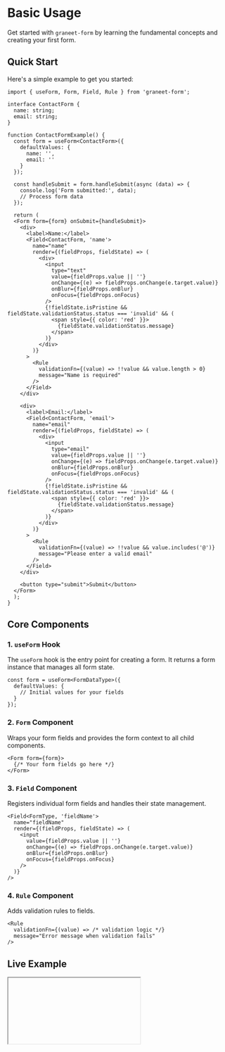 
# Basic Usage

Get started with `graneet-form` by learning the fundamental concepts and creating your first form.

## Quick Start

Here's a simple example to get you started:

```tsx
import { useForm, Form, Field, Rule } from 'graneet-form';

interface ContactForm {
  name: string;
  email: string;
}

function ContactFormExample() {
  const form = useForm<ContactForm>({
    defaultValues: {
      name: '',
      email: ''
    }
  });

  const handleSubmit = form.handleSubmit(async (data) => {
    console.log('Form submitted:', data);
    // Process form data
  });

  return (
  <Form form={form} onSubmit={handleSubmit}>
    <div>
      <label>Name:</label>
      <Field<ContactForm, 'name'>
        name="name"
        render={(fieldProps, fieldState) => (
          <div>
            <input
              type="text"
              value={fieldProps.value || ''}
              onChange={(e) => fieldProps.onChange(e.target.value)}
              onBlur={fieldProps.onBlur}
              onFocus={fieldProps.onFocus}
            />
            {!fieldState.isPristine && fieldState.validationStatus.status === 'invalid' && (
              <span style={{ color: 'red' }}>
                {fieldState.validationStatus.message}
              </span>
            )}
          </div>
        )}
      >
        <Rule
          validationFn={(value) => !!value && value.length > 0}
          message="Name is required"
        />
      </Field>
    </div>

    <div>
      <label>Email:</label>
      <Field<ContactForm, 'email'>
        name="email"
        render={(fieldProps, fieldState) => (
          <div>
            <input
              type="email"
              value={fieldProps.value || ''}
              onChange={(e) => fieldProps.onChange(e.target.value)}
              onBlur={fieldProps.onBlur}
              onFocus={fieldProps.onFocus}
            />
            {!fieldState.isPristine && fieldState.validationStatus.status === 'invalid' && (
              <span style={{ color: 'red' }}>
                {fieldState.validationStatus.message}
              </span>
            )}
          </div>
        )}
      >
        <Rule
          validationFn={(value) => !!value && value.includes('@')}
          message="Please enter a valid email"
        />
      </Field>
    </div>

    <button type="submit">Submit</button>
  </Form>
  );
}
```

## Core Components

### 1. `useForm` Hook

The `useForm` hook is the entry point for creating a form. It returns a form instance that manages all form state.

```tsx
const form = useForm<FormDataType>({
  defaultValues: {
    // Initial values for your fields
  }
});
```

### 2. `Form` Component

Wraps your form fields and provides the form context to all child components.

```tsx
<Form form={form}>
  {/* Your form fields go here */}
</Form>
```

### 3. `Field` Component

Registers individual form fields and handles their state management.

```tsx
<Field<FormType, 'fieldName'>
  name="fieldName"
  render={(fieldProps, fieldState) => (
    <input
      value={fieldProps.value || ''}
      onChange={(e) => fieldProps.onChange(e.target.value)}
      onBlur={fieldProps.onBlur}
      onFocus={fieldProps.onFocus}
    />
  )}
/>
```

### 4. `Rule` Component

Adds validation rules to fields.

```tsx
<Rule
  validationFn={(value) => /* validation logic */}
  message="Error message when validation fails"
/>
```

## Live Example

<IFrame model="simple-form" />

## Field Props and State

### Field Props (`fieldProps`)

The render function receives `fieldProps` with the following properties:

- `name`: The field name
- `value`: Current field value
- `onChange(value)`: Function to update the field value
- `onBlur()`: Function to call when field loses focus
- `onFocus()`: Function to call when field gains focus

### Field State (`fieldState`)

The render function also receives `fieldState` with:

- `isPristine`: `true` if the field hasn't been focused/modified yet
- `validationStatus`: Object containing validation status and message
  - `status`: `'valid'`, `'invalide'`, or `'pending'`
  - `message`: Error message if validation failed

## Simple Form Patterns

### Text Input

```tsx
<Field<FormType, 'username'>
  name="username"
  render={(fieldProps) => (
    <input
      type="text"
      placeholder="Enter username"
      value={fieldProps.value || ''}
      onChange={(e) => fieldProps.onChange(e.target.value)}
      onBlur={fieldProps.onBlur}
      onFocus={fieldProps.onFocus}
    />
  )}
/>
```

### Checkbox

```tsx
<Field<FormType, 'agree'>
  name="agree"
  render={(fieldProps) => (
    <label>
      <input
        type="checkbox"
        checked={fieldProps.value || false}
        onChange={(e) => fieldProps.onChange(e.target.checked)}
        onBlur={fieldProps.onBlur}
        onFocus={fieldProps.onFocus}
      />
      I agree to the terms
    </label>
  )}
/>
```

### Select Dropdown

```tsx
<Field<FormType, 'country'>
  name="country"
  render={(fieldProps) => (
    <select
      value={fieldProps.value || ''}
      onChange={(e) => fieldProps.onChange(e.target.value)}
      onBlur={fieldProps.onBlur}
      onFocus={fieldProps.onFocus}
    >
      <option value="">Select a country</option>
      <option value="us">United States</option>
      <option value="ca">Canada</option>
      <option value="uk">United Kingdom</option>
    </select>
  )}
/>
```

## Next Steps

Now that you understand the basics, explore these guides:

- [Form API Reference](./form-api) - Learn about all available form methods
- [Field Management](./field-management) - Deep dive into field handling
- [Validation](./validation) - Comprehensive validation guide
- [Watching Values](./watching-values) - How to watch and react to form changes
